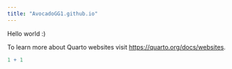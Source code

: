 ```yaml
---
title: "AvocadoGG1.github.io"
---
```


Hello world :)

To learn more about Quarto websites visit <https://quarto.org/docs/websites>.

```r
1 + 1
```

